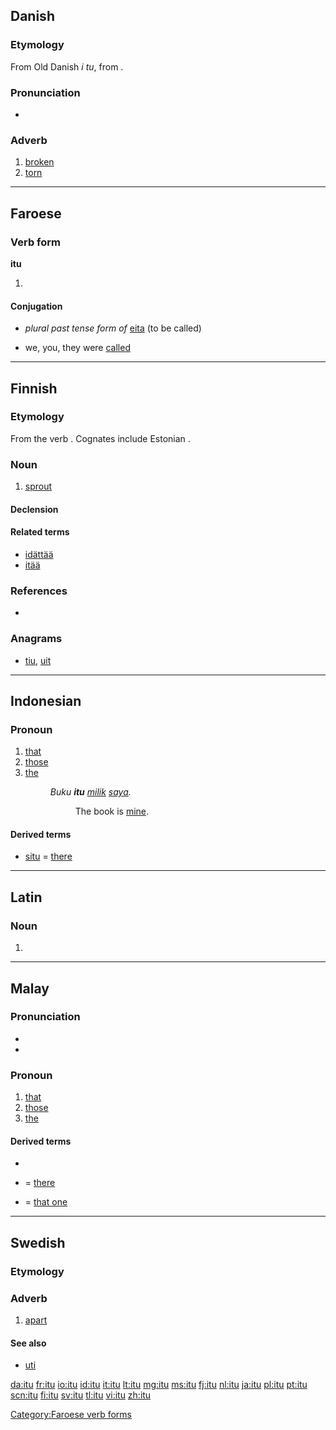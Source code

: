 ==Danish==

===Etymology===
From Old Danish ''i tu'', from {{etyl|non|da}} {{term|í tvau||in two|lang=da}}.

===Pronunciation===
* {{IPA|/ituː/|[iˈtˢuːˀ]|lang=da}}

===Adverb===
{{head|da|adverb}}

# [[broken]]
# [[torn]]

----

==Faroese==

===Verb form===
'''itu'''

# {{defn|lang=fo}}

====Conjugation====
{{fo-conj-eita}}

* ''plural past tense form of'' [[eita]] (to be called)

* we, you, they were [[called]]

[[Category:Faroese verb forms]]

----

==Finnish==

===Etymology===
From the verb {{term|itää}}. Cognates include Estonian {{term|idu}}.

===Noun===
{{fi-noun}}

# [[sprout]]

====Declension====
{{fi-decl-valo|i|t|d|u}}

====Related terms====
* [[idättää]]
* [[itää]]

===References===
* {{R:Hakkinen 2005}}

===Anagrams===
* [[tiu#Finnish|tiu]], [[uit#Finnish|uit]]

----

==Indonesian==

===Pronoun===
{{head|id|pronoun}}

# [[that]]
# [[those]]
# [[the]]
#: ''Buku '''itu''' [[milik]] [[saya]].''
#:: The book is [[mine]].

====Derived terms====
* [[situ]] = [[there]]

----

==Latin==

===Noun===
{{la-noun-form|itū}}

# {{inflection of|itus|itus|abl|s|lang=la}}

----

==Malay==

===Pronunciation===
* {{IPA|/itu/|lang=ms}}
* {{rhymes|itu|tu|u|lang=ms}}

===Pronoun===
{{head|ms|pronoun}}

# [[that]]
# [[those]]
# [[the]]

====Derived terms====
* {{l|ms|tu}}
* {{l|ms|situ}} = [[there]]
* {{l|ms|yang itu}} = [[that one]]

----

==Swedish==

===Etymology===
{{compound|i|t1=in|tu|t2=two|lang=sv}}

===Adverb===
{{head|sv|adverb}}

# [[apart]]

====See also====
* [[uti]]

[[da:itu]]
[[fr:itu]]
[[io:itu]]
[[id:itu]]
[[it:itu]]
[[lt:itu]]
[[mg:itu]]
[[ms:itu]]
[[fj:itu]]
[[nl:itu]]
[[ja:itu]]
[[pl:itu]]
[[pt:itu]]
[[scn:itu]]
[[fi:itu]]
[[sv:itu]]
[[tl:itu]]
[[vi:itu]]
[[zh:itu]]